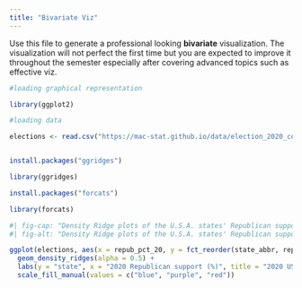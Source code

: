 ```yaml
---
title: "Bivariate Viz"
---
```


Use this file to generate a professional looking **bivariate** visualization.  The visualization will not perfect the first time but you are expected to improve it throughout the semester especially after covering advanced topics such as effective viz.


```r
#loading graphical representation

library(ggplot2)


```


```r
#loading data

elections <- read.csv("https://mac-stat.github.io/data/election_2020_county.csv")



```

```r

install.packages("ggridges")

```


```r

library(ggridges)

```

```r

install.packages("forcats")

library(forcats)

```



```r
#| fig-cap: "Density Ridge plots of the U.S.A. states' Republican support percentages with color added to show historical voting alignment"
#| fig-alt: "Density Ridge plots of the U.S.A. states' Republican support percentages with color added to show historical voting alignment. The upper U.S.A. states are red, and the lower are blue. The historically red states have higher amounts of Republican support percentage. The ridges are all unimodal."

ggplot(elections, aes(x = repub_pct_20, y = fct_reorder(state_abbr, repub_pct_20), fill = historical)) + 
  geom_density_ridges(alpha = 0.5) + 
  labs(y = "state", x = "2020 Republican support (%)", title = "2020 USA Election Republican Support % Density by State") + 
  scale_fill_manual(values = c("blue", "purple", "red"))

```
